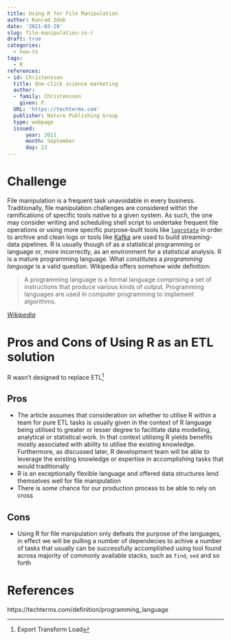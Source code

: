 ```yaml
---
title: Using R for File Manipulation
author: Konrad Zdeb
date: '2021-03-29'
slug: file-manipulation-in-r
draft: true
categories:
  - how-to
tags:
  - R
references:
- id: Christensson
  title: One-click science marketing
  author:
  - family: Christensson
    given: P.
  URL: 'https://techterms.com'
  publisher: Nature Publishing Group
  type: webpage
  issued:
      year: 2011
      month: September
      day: 23
---
```


# Challenge

File manipulation is a frequent task unavoidable in every business. Traditionally, file manipulation challenges are considered within the ramifications of specific tools native to a given system. As such, the one may consider writing and scheduling shell script to undertake frequent file operations or using more specific purpose-built tools like [`logrotate`](https://linux.die.net/man/8/logrotate) in order to archive and clean logs or tools like [Kafka](https://kafka.apache.org/20/documentation.html) are used to build streaming-data pipelines. R is usually though of as a statistical programming or language or, more incorrectly, as an environment for a statistical analysis. R is a mature programming language. What constitutes a *programming language* is a valid question. Wikipedia offers somehow wide definition:

> A programming language is a formal language comprising a set of instructions that produce various kinds of output. Programming languages are used in computer programming to implement algorithms.

[*Wikipedia*](https://en.wikipedia.org/wiki/Programming_language)

# Pros and Cons of Using R as an ETL solution

R wasn't designed to replace ETL^[Export Transform Load]

## Pros

* The article assumes that consideration on whether to utilise R within a team for pure ETL tasks is usually given in the context of R language being utilised to greater or lesser degree to facilitate data modelling, analytical or statistical work. In that context utilising R yields benefits mostly associated with ability to utilise the existing knowledge. Furthermore, as discussed later, R development team will be able to leverage the existing knowledge or expertise in accomplishing tasks that would traditionally 
* R is an exceptionally flexible language and offered data structures lend themselves well for file manipulation
* There is *some* chance for our production process to be able to rely on cross

## Cons

* Using R for file manipulation only defeats the purpose of the languages, in effect we will be pulling a number of dependecies to achive a number of tasks that usually can be successfully accomplished using tool found across majority of commonly available stacks, such as `find`, `sed` and so forth

# References

https://techterms.com/definition/programming_language
